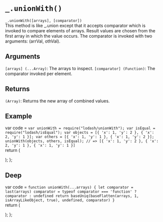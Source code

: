 # `_.unionWith()`

`_.unionWith([arrays], [comparator])`  
This method is like _.union except that it accepts comparator which is invoked to compare elements of arrays. Result values are chosen from the first array in which the value occurs. The comparator is invoked with two arguments: (arrVal, othVal).

## Arguments
`[arrays] (...Array)`: The arrays to inspect. 
`[comparator] (Function)`: The comparator invoked per element.

## Returns
`(Array)`: Returns the new array of combined values.

## Example


var code =  `var unionWith = require("lodash/unionWith");
var isEqual = require("lodash/isEqual");
var objects = [{ 'x': 1, 'y': 2 }, { 'x': 2, 'y': 1 }];
var others = [{ 'x': 1, 'y': 1 }, { 'x': 1, 'y': 2 }];
unionWith(objects, others, isEqual);
// => [{ 'x': 1, 'y': 2 }, { 'x': 2, 'y': 1 }, { 'x': 1, 'y': 1 }]
`   
  return (
    <div>
      <Embed source={code} />
    </div>
  );
};

<Demo/>

## Deep

var code =  `function unionWith(...arrays) {
  let comparator = last(arrays)
  comparator = typeof comparator === 'function' ? comparator : undefined
  return baseUniq(baseFlatten(arrays, 1, isArrayLikeObject, true), undefined, comparator)
}
`   
  return (
    <div>
      <Embed source={code} />
    </div>
  );
};

<DeepDemo/>

